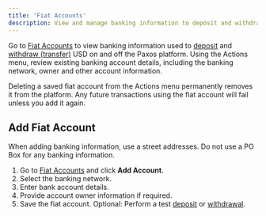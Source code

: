 ```yaml
---
title: 'Fiat Accounts'
description: View and manage banking information to deposit and withdrawal USD.
---
```


[fiat]: https://dashboard.paxos.com/dashboard/fiat-accounts
[deposit]: /dashboard/deposit
[withdraw]: /dashboard/transfer

Go to [Fiat Accounts][fiat] to view banking information used to [deposit] and [withdraw (transfer)][withdraw] USD on and off the Paxos platform.
Using the Actions menu, review existing banking account details, including the banking network, owner and other account information.

Deleting a saved fiat account from the Actions menu permanently removes it from the platform.
Any future transactions using the fiat account will fail unless you add it again.

## Add Fiat Account

When adding banking information, use a street addresses.
Do not use a PO Box for any banking information.

1. Go to [Fiat Accounts][fiat] and click **Add Account**.
1. Select the banking network.
1. Enter bank account details.
1. Provide account owner information if required.
1. Save the fiat account. Optional: Perform a test [deposit] or [withdrawal][withdraw].
